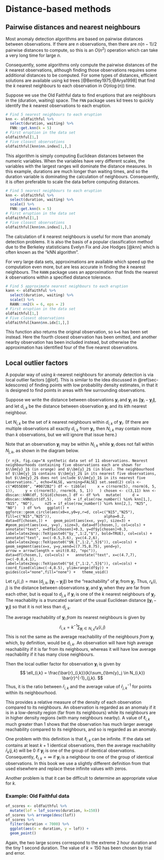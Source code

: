 # Distance-based methods {#ch-distance}


## Pairwise distances and nearest neighbours

Most anomaly detection algorithms are based on pairwise distances between observations. If there are $n$ observations, then there are $n(n-1)/2$ pairwise distances to compute, so this is an $O(n^2)$ operation which can take a very long time for large $n$.

Consequently, some algorithms only compute the pairwise distances of the $k$ nearest observations, although finding those observations requires some additional distances to be computed. For some types of distances, efficient solutions are available using kd trees [@Bentley1975;@Arya1998] that find the $k$ nearest neighbours to each observation in $O(n\log(n))$ time.

Suppose we use the Old Faithful data to find eruptions that are neighbours in the (duration, waiting) space. The `FNN` package uses kd trees to quickly identify the $k$ nearest observations to each eruption.

```r
# Find 5 nearest neighbours to each eruption
knn <- oldfaithful %>%
  select(duration, waiting) %>%
  FNN::get.knn(k = 5)
# First eruption in the data set
oldfaithful[1,]
# Five closest observations
oldfaithful[knn$nn.index[1,],]
```

This algorithm is simply computing Euclidean distances between the numeric variables. When the variables have very different scales, the variables with the largest ranges will dominate the distance measures. In this example, durations are much longer than waiting times, and so the duration variable is dominating the calculation of neighbours. Consequently, it is often preferable to scale the data before computing distances.

```r
# Find 5 nearest neighbours to each eruption
knn <- oldfaithful %>%
  select(duration, waiting) %>%
  scale() %>%
  FNN::get.knn(k = 5)
# First eruption in the data set
oldfaithful[1,]
# Five closest observations
oldfaithful[knn$nn.index[1,],]
```

The calculation of $k$ nearest neighbours is useful for more than anomaly detection problems. It is also the basis of a popular classification method due to the Berkeley statisticians Evelyn Fix and Joe Hodges [@knn] which is often known as the "kNN algorithm".

For very large data sets, approximations are available which speed up the computation even more, but are less accurate in finding the $k$ nearest neighbours. The `RANN` package uses an approximation that finds the nearest $k$ observations within a specified distance tolerance.

```r
# Find 5 approximate nearest neighbours to each eruption
kann <- oldfaithful %>%
  select(duration, waiting) %>%
  scale() %>%
  RANN::nn2(k = 6, eps = 2)
# First eruption in the data set
oldfaithful[1,]
# Five closest observations
oldfaithful[kann$nn.idx[1,],]
```

This function also returns the original observation, so `k=6` has been set instead. Here the fourth closest observation has been omitted, and another nearby observation has been included instead, but otherwise the approximation has identified four of the five nearest observations.

## Local outlier factors

A popular way of using $k$-nearest neighbours for anomaly detection is via local outlier factors [@lof]. This is similar to the idea discussed in \@ref(sec-kdescores) of finding points with low probability density estimates, in that it is designed to find points in areas with few surrounding observations.

Suppose we write the distance between observations $\bm{y}_i$ and $\bm{y}_j$ as $\|\bm{y}_i - \bm{y}_j\|$, and let $d_{i,k}$ be the distance between observation $\bm{y}_i$ and its $k$th nearest neighbour.

Let $N_{i,k}$ be the set of $k$ nearest neighbours within $d_{i,k}$ of $\bm{y}_i$. (If there are multiple observations all exactly $d_{i,k}$ from $\bm{y}_i$, then $N_{i,k}$ may contain more than $k$ observations, but we will ignore that issue here.)

Note that an observation $\bm{y}_j$ may be within $N_{i,k}$ while $\bm{y}_i$ does not fall within $N_{j,k}$, as shown in the diagram below.

```{r njk, fig.cap="A synthetic data set of 11 observations. Nearest neighbourhoods containing five observations each are shown for $\\bm{y}_1$ (in orange) and $\\bm{y}_2$ (in blue). The neighbourhood of $\\bm{y}_1$ contains $\\bm{y}_2$ in its nearest five observations, but $\\bm{y}_2$ does not include $\\bm{y}_1$ in its nearest five observations.", echo=FALSE, warning=FALSE}
set.seed(2)
cols <- c("#D55E00", "#0072B2")
df <- tibble(
    x = c(rnorm(5), rnorm(6, 5, 1)),
    y = c(rnorm(5), rnorm(6, 5, 1))
  )
chosen <- c(3,11)
knn <- dbscan::kNN(df, 5)$id[chosen,]
df <- df %>%
  mutate(
    d = dbscan::kNNdist(df,5),
    n15 = if_else(row_number() %in% knn[1,], "N15", "NO"),
    n25 = if_else(row_number() %in% knn[2,], "N25", "NO")
  )
df %>%
  ggplot() +
  ggforce::geom_circle(aes(x0=x,y0=y,r=d, col=c("N15","N25"), fill=c("N15","N25")),
                       alpha=0.2, data=df[chosen,]) +
  geom_point(aes(x=x, y=y), size=3) +
  #geom_point(aes(x=x, y=y), size=3, data=df[chosen,], col=cols) +
  annotate("text", x=df$x[chosen]+0.3, y=df$y[chosen]+0.3,
           label=latex2exp::TeX(paste0("$y_",1:2,"$"), bold=TRUE), col=cols) +
  annotate("text", x=c(-0.5,3.6), y=c(4.2,6),
           label=latex2exp::TeX(paste0("$N_{",1:2,",5}$")), col=cols) +
  geom_segment(aes(x=x, y=y,xend=c(7.75,8.75), yend=y),
               arrow = arrow(length = unit(0.02, "npc")),
               data=df[chosen,], col=cols) +
  annotate("text", x=c(4.7,7), y=c(-0.8,4.1),
           label=latex2exp::TeX(paste0("$d_{",1:2,",5}$")), col=cols) +
  coord_fixed(xlim=c(-4,8.5), ylim=range(df$y)) +
  guides(col="none",fill="none") +
  theme_void()
```

Let $r_k(i,j) = \max(d_{j,k}, \|\bm{y}_i-\bm{y}_j\|)$ be the "reachability" of $\bm{y}_i$ from $\bm{y}_j$. Thus, $r_k(i,j)$ is the distance between observations $\bm{y}_i$ and $\bm{y}_j$ when they are far from each other, but is equal to $d_{j,k}$ if $\bm{y}_i$ is one of the $k$ nearest neighbours of $\bm{y}_j$. The reachability is a truncated variant of the usual Euclidean distance $\|\bm{y}_i-\bm{y}_j\|$ so that it is not less than $d_{j,k}$.

The average reachability of $\bm{y}_i$ *from* its nearest neighbours is given by
$$
  \bar{r}_{i,k} = k^{-1} \sum_{\bm{y}_j \in N_{i,k}} r_k(i,j)
$$
This is not the same as the average reachability of the neighbours *from* $\bm{y}_i$ which, by definition, would be $d_{i,k}$. An observation will have high average reachability if it is far from its neighbours, whereas it will have low average reachability if it has many close neighbours.

Then the local outlier factor for observation $\bm{y}_i$ is given by
$$
\ell_{i,k} = \frac{\bar{r}_{i,k}}{k}\sum_{\bm{y}_j \in N_{i,k}} \bar{r}^{-1}_{j,k}.
$$
Thus, it is the ratio between $\bar{r}_{i,k}$ and the average value of $\bar{r}^{-1}_{j,k}$ for points within its neighbourhood.

This provides a relative measure of the density of each observation compared to its neighbours. An observation is regarded as an anomaly if it is in a low-density region (far from its neighbours) while its neighbours are in higher density regions (with many neighbours nearby). A value of $\ell_{i,k}$ much greater than 1 shows that the observation has much larger average reachability compared to its neighbours, and so is regarded as an anomaly.

One problem with this definition is that $\ell_{i,k}$ can be infinite. If the data set contains at least $k+1$ identical observations, then the average reachability $\bar{r}_k(j,k)$ will be 0 if $\bm{y}_j$ is one of the group of identical observations. Consequently, $\ell_{i,k} = \infty$ if $\bm{y}_i$ is a neighbour to one of the group of identical observations.  In this book we use a slightly different definition from that used elsewhere and replace these infinite values with zeros.

Another problem is that it can be difficult to determine an appropriate value for $k$.

### Example: Old Faithful data

```r
of_scores <- oldfaithful %>%
  mutate(lof = lof_scores(duration, k=150))
of_scores %>% arrange(desc(lof))
of_scores %>%
  filter(duration < 7000) %>%
  ggplot(aes(x = duration, y = lof)) +
  geom_point()
```

Again, the two large scores correspond to the extreme 2 hour duration and the tiny 1 second duration. The value of $k=150$ has been chosen by trial and error.

